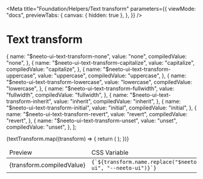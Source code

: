
<Meta
  title="Foundation/Helpers/Text transform"
  parameters={{
    viewMode: "docs",
    previewTabs: {
      canvas: { hidden: true },
    },
  }}
/>

<style>
  {`
  .story-demo-table tr{
      background: transparent !important;
  }

  `}
</style>

# Text transform

  {
    name: "$neeto-ui-text-transform-none",
    value: "none",
    compiledValue: "none",
  },
  {
    name: "$neeto-ui-text-transform-capitalize",
    value: "capitalize",
    compiledValue: "capitalize",
  },
  {
    name: "$neeto-ui-text-transform-uppercase",
    value: "uppercase",
    compiledValue: "uppercase",
  },
  {
    name: "$neeto-ui-text-transform-lowercase",
    value: "lowercase",
    compiledValue: "lowercase",
  },
  {
    name: "$neeto-ui-text-transform-fullwidth",
    value: "fullwidth",
    compiledValue: "fullwidth",
  },
  {
    name: "$neeto-ui-text-transform-inherit",
    value: "inherit",
    compiledValue: "inherit",
  },
  {
    name: "$neeto-ui-text-transform-initial",
    value: "initial",
    compiledValue: "initial",
  },
  {
    name: "$neeto-ui-text-transform-revert",
    value: "revert",
    compiledValue: "revert",
  },
  {
    name: "$neeto-ui-text-transform-unset",
    value: "unset",
    compiledValue: "unset",
  },
];

<table className="table-auto">
  <thead>
    <tr>
      <td className="border p-2">Preview</td>
      <td className="border p-2">CSS Variable</td>
      <td className="border p-2">Class</td>
    </tr>
  </thead>
  <tbody>
    {textTransform.map((transform) => {
      return (
        <tr key={transform.name}>
          <td className="neeto-ui-bg-gray-800 p-2">
            <div className="p-6">
              <div
                className={`w-36 h-12 flex items-center justify-center rounded-sm neeto-ui-text-black neeto-ui-bg-white ${transform.name.replace(
                  "$neeto-ui",
                  "neeto-ui"
                )}`}
              >
                {transform.compiledValue}
              </div>
            </div>
          </td>
          <td className="border p-2">
            <code>{`${transform.name.replace("$neeto-ui", "--neeto-ui")}`}</code>
          </td>
          <td className="border p-2">
            <div className="flex justify-between">
              <code>{`${transform.name.replace("$neeto-ui", "neeto-ui")}`}</code>
            </div>
          </td>
        </tr>
      );
    })}
  </tbody>
</table>
